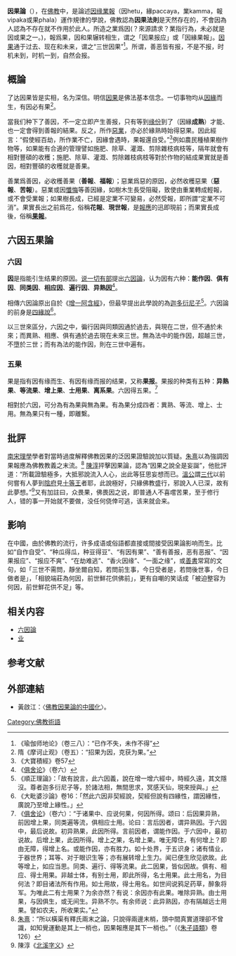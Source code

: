 {{Otheruses|subject=佛教的因果论|other=逻辑学的因果关系|因果}}
{{佛教}}
'''因果論'''（{{lang-sa|hetu-phala}}），在[[佛教|佛教]]中，是論述[[因缘|因缘]][[業_(佛教)|業報]]（因hetu，緣paccaya，業kamma，報vipaka或果phala）運作規律的學說，佛教認為'''因果法則'''是天然存在的，不會因為人認為不存在就不作用於此人。所造之業爲因(？來源請求？業指行為，未必就是因或果之一。)，報爲果，因和果辗转相生，谓之「因果报应」或「因緣果報」。[[因果|因果]]通于过去、现在和未来，谓之“三世因果”<ref>《瑜伽师地论》（卷三八）：“已作不失，未作不得”</ref>。所谓，善恶皆有报，不是不报，时机未到，时机一到，自然会报。

==概論==
了达因果皆是实相，名为深信。明信[[因果|因果]]是佛法基本信念。一切事物均从[[因緣|因緣]]而生，有因必有果<ref>隋《摩诃止观》（卷五）：“招果为因，克获为果。”</ref>。

當我们种下了善因，不一定立即产生善报，只有等到[[缘份|缘份]]到了（因緣'''成熟'''）才能、也一定會得到善報的結果。反之，所作[[惡業|惡業]]，亦必於緣熟時始得惡果。因此經言：“假使經百劫，所作業不亡，因緣會遇時，果報還自受。”<ref>《大寶積經》卷57</ref>例如農民種植果樹作物等，如果能有合適的管理譬如施肥、除草、灌溉、剪除雜枝病枝等，隔年就會有相對豐碩的收穫；施肥、除草、灌溉、剪除雜枝病枝等對於作物的結成果實就是善因，相對豐碩的收穫就是善果。

善業爲善因，必收穫善果（'''善報'''、'''福報'''）；惡業爲惡的原因，必然收穫惡果（'''惡報'''、'''苦報'''）。惡業或因[[懺悔|懺悔]]等善因緣，如樹木生長受阻礙，致使由重業轉成輕報，或不會受業報；如果樹長成，已經是定業不可變易，必然受報，即所謂“定業不可消”。果實長出之前爲花，俗稱'''花報'''、'''現世報'''，是[[報應|報應]]的迅即現前；而果實長成後，俗稱'''[[果報|果報]]'''。

== 六因五果論 ==
{{main|六因論}}
===六因===
'''因'''是指能引生结果的原因。[[说一切有部|说一切有部]]提出[[六因論|六因論]]，认为因有六种：'''能作因'''、'''俱有因'''、'''同类因'''、'''相应因'''、'''遍行因'''、'''异熟因'''<ref>《[[俱舍论|俱舍论]]》（卷六）</ref>。

相傳六因論原出自於《[[增一阿含經|增一阿含經]]》，但最早提出此學說的為[[迦多衍尼子|迦多衍尼子]]<ref>《順正理論》：「故有說言，此六因義，說在增一增六經中，時經久遠，其文隱沒。尊者迦多衍尼子等，於諸法相，無間思求，冥感天仙，現來授與。」</ref>。六因論的前身是[[四緣說|四緣說]]<ref>《大毗婆沙論》卷16：「然此六因非契經說，契經但說有四緣性，謂因緣性，廣說乃至增上緣性。」</ref>。

以三世來區分，六因之中，徧行因與同類因通於過去，與現在二世，但不通於未來；而異熟、相應、俱有通於過去現在未來三世。無為法中的能作因，超越三世，不墮於三世；而有為法的能作因，則在三世中遍有。

===五果===
果是指有因有缘而生、有因有缘而报的结果，又称'''果报'''。果报的种类有五种：'''异熟果'''、'''等流果'''、'''增上果'''、'''士用果'''、'''离系果'''。六因得五果。<ref>《[[俱舍论|俱舍论]]》（卷六）：“于诸果中、应说何果，何因所得。颂曰：后因果异熟，前因增上果，同类遍等流，俱相应士用。论曰：言后因者，谓异熟因。于六因中，最后说故。初异熟果，此因所得。言前因者，谓能作因。于六因中，最初说故。后增上果，此因所得。增上之果，名增上果。唯无障住，有何增上？即由无障，得增上名。或能作因，亦有胜力。如十处界，于五识身；诸有情业，于器世界；耳等、对于眼识生等；亦有展转增上生力。闻已便生欣见欲故。此等增上，如应当思。同类、遍行、得等流果。此二因果，皆似因故。俱有、相应、得士用果。非越士体，有别士用，即此所得，名士用果。此士用名，为目何法？即目诸法所有作用。如士用故，得士用名。如世间说鸦足药草，醉象将军。为唯此二有士用果？为余亦然？有说：余因亦有此果。唯除异熟。由士用果，与因俱生，或无间生。异熟不尔。有余师说：此异熟因，亦有隔越远士用果。譬如农夫，所收果实。”</ref>

相對於六因，可分為有為果與無為果。有為果分成四者：異熟、等流、增上、士用。無為果只有一種，即離繫。

== 批評 ==
[[南宋|南宋]][[理學|理學]]學者對當時過度解釋佛教因果的泛因果證驗說加以質疑。[[朱熹|朱熹]]以為強調因果報應為佛教教義之末流。<ref>[[朱熹|朱熹]]：“所以橫渠有釋氏兩末之論，只說得兩邊末梢，頭中間真實道理卻不曾識，如知覺運動是其上一梢也，因果報應是其下一梢也。”（《[[朱子語類|朱子語類]]》卷126）</ref>
[[陳淳|陳淳]]抨擊因果論，認為“因果之說全是妄誕”，他批評道：“所載證驗極多，大抵邪說流入人心，出此等狂思妄想而已。[[司馬光|溫公]]謂[[三代|三代]]以前何嘗有人夢到[[地府|陰府]]見[[十殿閻王|十等王]]者耶，此說極好，只緣佛教盛行，邪說入人已深，故有此夢想。”<ref>陳淳《[[北溪字义|北溪字义]]》</ref>又有加註曰，众畏果，佛畏因之说，即普通人不喜嚐苦果，至于修行人，错的事一开始就不要做，没任何侥倖可逃，该来就会来。

== 影响 ==
在中國，由於佛教的流行，许多成语或俗語都直接或間接受因果論影响而生。比如“自作自受”、“种瓜得瓜，种豆得豆”、“有因有果”、“善有善报，恶有恶报”、“因果报应”、“报应不爽”、“在劫难逃”、“香火因缘”、“一面之缘”，或[[善書|善書]]常寫的文句，如「三世不需問，靜坐爾自知，若問前生事，今日受者是，若問後世事，今日做者是」，「相貌端莊為何因，前世鮮花供佛前」，更有自嘲的笑话成「被迫整容为何因，前世鮮花供不足」等。

== 相关内容 ==
*[[六因論|六因論]]
* [[业|业]]

== 参考文献 ==
{{reflist|2}}

==外部連結==
*黃啟江：〈[http://www.chibs.edu.tw/ch_html/chbj/16/chbj1609.htm 佛教因果論的中國化]{{Wayback|url=http://www.chibs.edu.tw/ch_html/chbj/16/chbj1609.htm |date=20150923202723 }}〉。


{{佛教主題}}

[[Category:佛教術語|Category:佛教術語]]